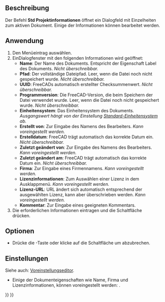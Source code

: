 <languages/>

{{Docnav/de
|[[Std_MergeProjects/de|ProjekteZusammenführen]]
|[[Std_Print/de|Drucken]]
|[[Std_File_Menu/de|Std Menü Datei]]
|IconL=Std_MergeProjects.svg
|IconR=Std_Print.svg
|IconC=Freecad.svg
}}

{{GuiCommand/de
|Name=Std ProjectInfo
|Name/de=Std Projektinformationen
|MenuLocation=Datei → Dokumentinformationen...
|Workbenches=Alle
|Shortcut=-
|SeeAlso=[[Std_New/de|Std Neu]]
}}

<span id="Description"></span>
==Beschreibung==

Der Befehl '''Std Projektinformationen''' öffnet ein Dialogfeld mit Einzelheiten zum aktiven Dokument. Einige der Informationen können bearbeitet werden.

<span id="Usage"></span>
==Anwendung==

# Den Menüeintrag {{MenuCommand|Datei → [[Image:Std_ProjectInfo.svg|16px]] Dokumentinformationen...}} auswählen.
# EinDialogfenster mit den folgenden Informationen wird geöffnet:
#* '''Name''': Der Name des Dokuments. Entspricht der Eigenschaft Label des Dokuments. ''Nicht überschreibbar.''
#* '''Pfad''': Der vollständige Dateipfad. Leer, wenn die Datei noch nicht gespeichert wurde. ''Nicht überschreibbar.''
#* '''UUID''': FreeCADs automatisch erstellter Checksummenwert. ''Nicht überschreibbar.''
#* '''Programmversion''': Die FreeCAD-Version, die beim Speichern der Datei verwendet wurde. Leer,  wenn die Datei noch nicht gespeichert wurde. ''Nicht überschreibbar.''
#* '''Einheitensystem''': Das Einheitensystem des Dokuments. ''Ausgangswert hängt von der Einstellung [[Preferences_Editor#Allgemein_2|Standard-Einheitensystem]] ab.'' {{Version|1.0}}
#* '''Erstellt von''': Zur Eingabe des Namens des Bearbeiters. ''Kann voreingestellt werden.''
#* '''Erstelldatum''': FreeCAD trägt automatisch das korrekte Datum ein. ''Nicht überschreibbar.''
#* '''Zuletzt geändert von''': Zur Eingabe des Namens des Bearbeiters. ''Kann voreingestellt werden.''
#* '''Zuletzt geändert am''': FreeCAD trägt automatisch das korrekte Datum ein. ''Nicht überschreibbar.''
#* '''Firma''': Zur Eingabe eines Firmennamens. ''Kann voreingestellt werden.''
#* '''Lizenzinformationen''': Zum Auswählen einer Lizenz in dem Ausklappmenü. ''Kann voreingestellt werden.''
#* '''Lizenz-URL''': URL ändert sich automatisch entsprechend der ausgewählten Lizenz, kann aber überschrieben werden. ''Kann voreingestellt werden.''
#* '''Kommentar''': Zur Eingabe eines geeigneten Kommentars.
# Die erforderlichen Informationen eintragen und die Schaltfläche {{Button|OK}} drücken.

<span id="Options"></span>
==Optionen==

* Drücke die {{KEY|esc}}-Taste oder klicke auf die Schaltfläche {{Button|Abbrechen}} um abzubrechen.

<span id="Preferences"></span>
==Einstellungen==

Siehe auch: [[Preferences_Editor/de|Voreinstellungseditor]].

* Einige der Dokumenteigenschaften wie Name, Firma und Lizenzinformationen, können voreingestellt werden: {{MenuCommand|Bearbeiten → Einstellungen... → Allgemein → Dokument → Autorenschaft und Lizenz}}.


{{Docnav/de
|[[Std_MergeProjects/de|ProjekteZusammenführen]]
|[[Std_Print/de|Drucken]]
|[[Std_File_Menu/de|Std Menü Datei]]
|IconL=Std_MergeProjects.svg
|IconR=Std_Print.svg
|IconC=Freecad.svg
}}

{{Std_Base_navi{{#translation:}}}}
{{Userdocnavi{{#translation:}}}}